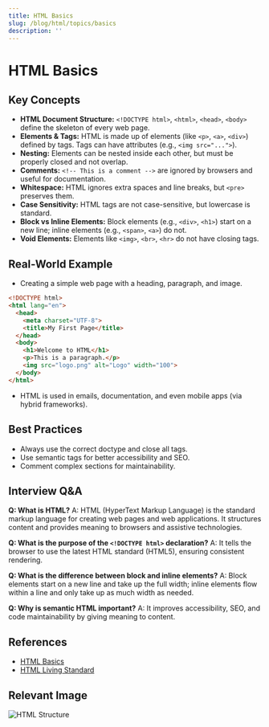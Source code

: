 ```yaml
---
title: HTML Basics
slug: /blog/html/topics/basics
description: ''
---
```

# HTML Basics

## Key Concepts
- **HTML Document Structure:** `<!DOCTYPE html>`, `<html>`, `<head>`, `<body>` define the skeleton of every web page.
- **Elements & Tags:** HTML is made up of elements (like `<p>`, `<a>`, `<div>`) defined by tags. Tags can have attributes (e.g., `<img src="...">`).
- **Nesting:** Elements can be nested inside each other, but must be properly closed and not overlap.
- **Comments:** `<!-- This is a comment -->` are ignored by browsers and useful for documentation.
- **Whitespace:** HTML ignores extra spaces and line breaks, but `<pre>` preserves them.
- **Case Sensitivity:** HTML tags are not case-sensitive, but lowercase is standard.
- **Block vs Inline Elements:** Block elements (e.g., `<div>`, `<h1>`) start on a new line; inline elements (e.g., `<span>`, `<a>`) do not.
- **Void Elements:** Elements like `<img>`, `<br>`, `<hr>` do not have closing tags.

## Real-World Example
- Creating a simple web page with a heading, paragraph, and image.
```html
<!DOCTYPE html>
<html lang="en">
  <head>
    <meta charset="UTF-8">
    <title>My First Page</title>
  </head>
  <body>
    <h1>Welcome to HTML</h1>
    <p>This is a paragraph.</p>
    <img src="logo.png" alt="Logo" width="100">
  </body>
</html>
```
- HTML is used in emails, documentation, and even mobile apps (via hybrid frameworks).

## Best Practices
- Always use the correct doctype and close all tags.
- Use semantic tags for better accessibility and SEO.
- Comment complex sections for maintainability.

## Interview Q&A
**Q: What is HTML?**
A: HTML (HyperText Markup Language) is the standard markup language for creating web pages and web applications. It structures content and provides meaning to browsers and assistive technologies.

**Q: What is the purpose of the `<!DOCTYPE html>` declaration?**
A: It tells the browser to use the latest HTML standard (HTML5), ensuring consistent rendering.

**Q: What is the difference between block and inline elements?**
A: Block elements start on a new line and take up the full width; inline elements flow within a line and only take up as much width as needed.

**Q: Why is semantic HTML important?**
A: It improves accessibility, SEO, and code maintainability by giving meaning to content.

## References
- [HTML Basics](https://developer.mozilla.org/en-US/docs/Learn/Getting_started_with_the_web/HTML_basics)
- [HTML Living Standard](https://html.spec.whatwg.org/)

## Relevant Image
![HTML Structure](https://developer.mozilla.org/en-US/docs/Learn/Getting_started_with_the_web/HTML_basics/html-basics.png)
